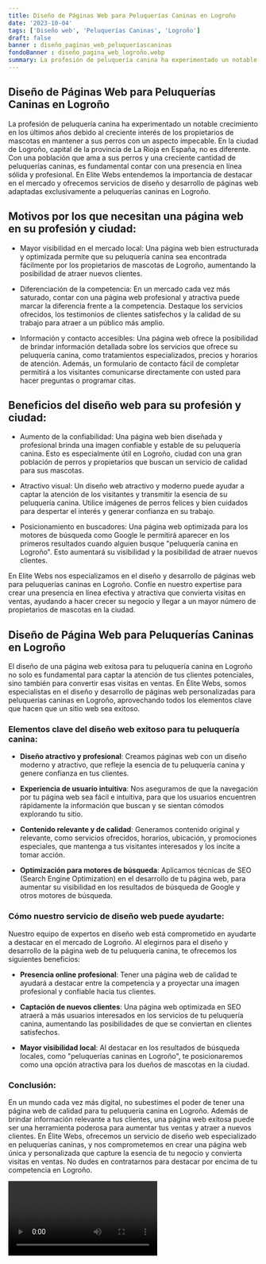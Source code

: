 ```yaml
---
title: Diseño de Páginas Web para Peluquerías Caninas en Logroño
date: '2023-10-04'
tags: ['Diseño web', 'Peluquerías Caninas', 'Logroño']
draft: false
banner : diseño_paginas_web_peluqueríascaninas
fondoBanner : diseño_pagina_web_logroño.webp
summary: La profesión de peluquería canina ha experimentado un notable crecimiento en los últimos años debido al creciente interés de los propietarios de mascotas en mantener a sus perros con un aspecto impecable. En la ciudad de Logroño, capital de la provincia de La Rioja en España, no es diferente. Con una población que ama a sus perros y una creciente cantidad de peluquerías caninas, es fundamental contar con una presencia en línea sólida y profesional. En Elite Webs entendemos la importancia de destacar en el mercado y ofrecemos servicios de diseño y desarrollo de páginas web adaptadas exclusivamente a peluquerías caninas en Logroño.
---
```


## Diseño de Páginas Web para Peluquerías Caninas en Logroño

La profesión de peluquería canina ha experimentado un notable crecimiento en los últimos años debido al creciente interés de los propietarios de mascotas en mantener a sus perros con un aspecto impecable. En la ciudad de Logroño, capital de la provincia de La Rioja en España, no es diferente. Con una población que ama a sus perros y una creciente cantidad de peluquerías caninas, es fundamental contar con una presencia en línea sólida y profesional. En Elite Webs entendemos la importancia de destacar en el mercado y ofrecemos servicios de diseño y desarrollo de páginas web adaptadas exclusivamente a peluquerías caninas en Logroño.

## Motivos por los que necesitan una página web en su profesión y ciudad:

- Mayor visibilidad en el mercado local: Una página web bien estructurada y optimizada permite que su peluquería canina sea encontrada fácilmente por los propietarios de mascotas de Logroño, aumentando la posibilidad de atraer nuevos clientes.

- Diferenciación de la competencia: En un mercado cada vez más saturado, contar con una página web profesional y atractiva puede marcar la diferencia frente a la competencia. Destaque los servicios ofrecidos, los testimonios de clientes satisfechos y la calidad de su trabajo para atraer a un público más amplio.

- Información y contacto accesibles: Una página web ofrece la posibilidad de brindar información detallada sobre los servicios que ofrece su peluquería canina, como tratamientos especializados, precios y horarios de atención. Además, un formulario de contacto fácil de completar permitirá a los visitantes comunicarse directamente con usted para hacer preguntas o programar citas.

## Beneficios del diseño web para su profesión y ciudad:

- Aumento de la confiabilidad: Una página web bien diseñada y profesional brinda una imagen confiable y estable de su peluquería canina. Esto es especialmente útil en Logroño, ciudad con una gran población de perros y propietarios que buscan un servicio de calidad para sus mascotas.

- Atractivo visual: Un diseño web atractivo y moderno puede ayudar a captar la atención de los visitantes y transmitir la esencia de su peluquería canina. Utilice imágenes de perros felices y bien cuidados para despertar el interés y generar confianza en su trabajo.

- Posicionamiento en buscadores: Una página web optimizada para los motores de búsqueda como Google le permitirá aparecer en los primeros resultados cuando alguien busque "peluquería canina en Logroño". Esto aumentará su visibilidad y la posibilidad de atraer nuevos clientes.

En Elite Webs nos especializamos en el diseño y desarrollo de páginas web para peluquerías caninas en Logroño. Confíe en nuestro expertise para crear una presencia en línea efectiva y atractiva que convierta visitas en ventas, ayudando a hacer crecer su negocio y llegar a un mayor número de propietarios de mascotas en la ciudad.

<GifSeo />

<Cta />

## Diseño de Página Web para Peluquerías Caninas en Logroño

El diseño de una página web exitosa para tu peluquería canina en Logroño no solo es fundamental para captar la atención de tus clientes potenciales, sino también para convertir esas visitas en ventas. En Élite Webs, somos especialistas en el diseño y desarrollo de páginas web personalizadas para peluquerías caninas en Logroño, aprovechando todos los elementos clave que hacen que un sitio web sea exitoso.

### Elementos clave del diseño web exitoso para tu peluquería canina:

- **Diseño atractivo y profesional**: Creamos páginas web con un diseño moderno y atractivo, que refleje la esencia de tu peluquería canina y genere confianza en tus clientes.

- **Experiencia de usuario intuitiva**: Nos aseguramos de que la navegación por tu página web sea fácil e intuitiva, para que los usuarios encuentren rápidamente la información que buscan y se sientan cómodos explorando tu sitio.

- **Contenido relevante y de calidad**: Generamos contenido original y relevante, como servicios ofrecidos, horarios, ubicación, y promociones especiales, que mantenga a tus visitantes interesados y los incite a tomar acción.

- **Optimización para motores de búsqueda**: Aplicamos técnicas de SEO (Search Engine Optimization) en el desarrollo de tu página web, para aumentar su visibilidad en los resultados de búsqueda de Google y otros motores de búsqueda.

### Cómo nuestro servicio de diseño web puede ayudarte:

Nuestro equipo de expertos en diseño web está comprometido en ayudarte a destacar en el mercado de Logroño. Al elegirnos para el diseño y desarrollo de la página web de tu peluquería canina, te ofrecemos los siguientes beneficios:

- **Presencia online profesional**: Tener una página web de calidad te ayudará a destacar entre la competencia y a proyectar una imagen profesional y confiable hacia tus clientes.

- **Captación de nuevos clientes**: Una página web optimizada en SEO atraerá a más usuarios interesados en los servicios de tu peluquería canina, aumentando las posibilidades de que se conviertan en clientes satisfechos.

- **Mayor visibilidad local**: Al destacar en los resultados de búsqueda locales, como "peluquerías caninas en Logroño", te posicionaremos como una opción atractiva para los dueños de mascotas en la ciudad.

### Conclusión:

En un mundo cada vez más digital, no subestimes el poder de tener una página web de calidad para tu peluquería canina en Logroño. Además de brindar información relevante a tus clientes, una página web exitosa puede ser una herramienta poderosa para aumentar tus ventas y atraer a nuevos clientes. En Élite Webs, ofrecemos un servicio de diseño web especializado en peluquerías caninas, y nos comprometemos en crear una página web única y personalizada que capture la esencia de tu negocio y convierta visitas en ventas. No dudes en contratarnos para destacar por encima de tu competencia en Logroño.

<Video />

<CtaBot job='Peluquerías Caninas' city='Logroño'/>

<Gmaps query='Logroño+españa+maps' />